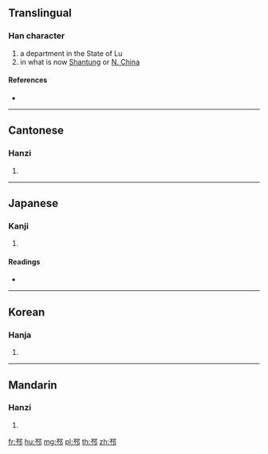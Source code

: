 {{character info/new}}
==Translingual==

===Han character===
{{Han char|rn=163|rad=邑|as=05|sn=8|four=17127|canj=MMNL}}

# a department in the State of Lu
# in what is now [[Shantung]] or [[N. China]]

====References====
* {{Han ref|kx=1269.300|dkj=39340|dj=1768.120|hdz=63762.020|uh=90B3|ud=37043|bh=CDD6|bd=52694}}

----

==Cantonese==

===Hanzi===
{{yue-hanzi|jyut=|y=pei4}}

# {{defn|lang=yue|sort=邑05}}

----

==Japanese==

===Kanji===
{{ja-kanji|grade=|rs=邑05}}

# {{defn|lang=ja|sort=邑05}}

====Readings====
* {{ja-readings|on=[[ひ]] (hi), [[び]] (bi)|kun=}}

----

==Korean==

===Hanja===
{{ko-hanja|hangeul=[[비]]|eumhun=|rv=bi|mr=pi|y=pi}}

# {{defn|lang=ko|sort=邑05}}

----

==Mandarin==

===Hanzi===
{{cmn-hanzi|pin=[[péi]] ([[pei2]])|wg=p'ei<sup>2</sup>}}

# {{defn|lang=cmn|sort=邑05}}

[[fr:邳]]
[[hu:邳]]
[[mg:邳]]
[[pl:邳]]
[[th:邳]]
[[zh:邳]]